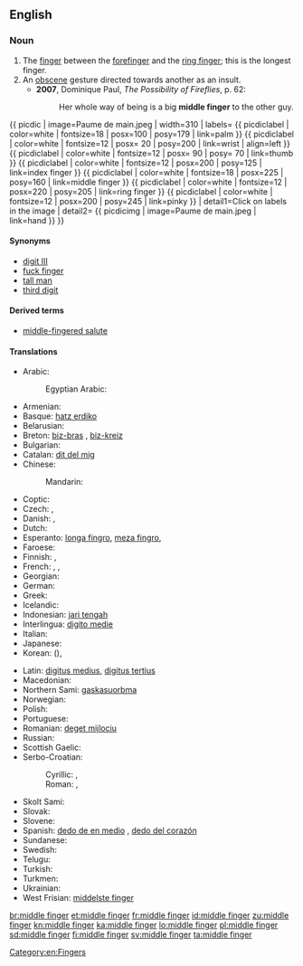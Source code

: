 ==English==
{{wikipedia}}

===Noun===
{{en-noun}}

# The [[finger]] between the [[forefinger]] and the [[ring finger]]; this is the longest finger.
# An [[obscene]] gesture directed towards another as an insult.
#* '''2007''', Dominique Paul, ''The Possibility of Fireflies‎'', p. 62:
#*: Her whole way of being is a big '''middle finger''' to the other guy.
{{ picdic
| image=Paume de main.jpeg
| width=310
| labels=
{{ picdiclabel | color=white | fontsize=18 | posx=100 | posy=179 | link=palm }}
{{ picdiclabel | color=white | fontsize=12 | posx= 20 | posy=200 | link=wrist | align=left }}
{{ picdiclabel | color=white | fontsize=12 | posx= 90 | posy= 70 | link=thumb }}
{{ picdiclabel | color=white | fontsize=12 | posx=200 | posy=125 | link=index finger }}
{{ picdiclabel | color=white | fontsize=18 | posx=225 | posy=160 | link=middle finger }}
{{ picdiclabel | color=white | fontsize=12 | posx=220 | posy=205 | link=ring finger }}
{{ picdiclabel | color=white | fontsize=12 | posx=200 | posy=245 | link=pinky }}
| detail1=Click on labels in the image
| detail2=
{{ picdicimg | image=Paume de main.jpeg | link=hand }}
}}

====Synonyms====
* [[digit III]]
* [[fuck finger]]
* [[tall man]]
* [[third digit]]

====Derived terms====
* [[middle-fingered salute]]

====Translations====
{{trans-top|finger between the forefinger and the ring finger}}
* Arabic: {{t|ar|الوسطى|f|tr=al- wuṣṭaa|sc=Arab}}
*: Egyptian Arabic: {{tø|arz|الوسطى|f|tr=el wuṣṭaa|sc=Arab}}
* Armenian: {{t-|hy|միջնամատ|tr=miǰnamat|sc=Armn}}
* Basque: [[hatz erdiko]]
* Belarusian: {{t-|be|сярэдні палец|m|tr=sjarédni páljec|sc=Cyrl}}
* Breton: [[biz-bras]] {{m}}, [[biz-kreiz]] {{m}}
* Bulgarian: {{t-|bg|среден пръст|m|tr=sréden prǎst|sc=Cyrl}}
* Catalan: [[dit del mig]] {{m}}
* Chinese:
*: Mandarin: {{t|cmn|中指|tr=zhōngzhǐ|sc=Hani}}
* Coptic: {{tø|cop|ⲧⲏⲃ ⲛⲑⲙⲏϯ|m|tr=dīb ʔnʔtmīdi, tīb ʔnʔθmīti}}
* Czech: {{t+|cs|prostředník|m}}, {{t+|cs|prostředníček|m}}
* Danish: {{t-|da|langfinger}}, {{t-|da|langemand}}
* Dutch: {{t+|nl|middelvinger|m}}
* Esperanto: [[longa fingro]], [[meza fingro]], {{t-|eo|mezfingro}}
* Faroese: {{t-|fo|longutong|f}}
* Finnish: {{t+|fi|keskisormi}}, {{t+|fi|keskari}}
* French: {{t+|fr|majeur|m}}, {{t-|fr|doigt du milieu|m}}, {{t+|fr|médius|m}}
* Georgian: {{t-|ka|შუათითი|tr=šuatiti|sc=Geor}}
* German: {{t+|de|Mittelfinger|m}}
* Greek: {{t+|el|μέσος|m|tr=mésos}}
* Icelandic: {{t+|is|langatöng|f}}
* Indonesian: [[jari tengah]]
* Interlingua: [[digito medie]]
* Italian: {{t+|it|medio}}
* Japanese: {{t+|ja|中指|tr=なかゆび, nakayubi|sc=Jpan}}
* Korean: {{t+|ko|중지|tr=jungji|sc=Kore}} ({{t+|ko|中指|sc=Kore}}), {{t+|ko|가운뎃손가락|tr=gaundet-songarak|sc=Kore}}
{{trans-mid}}
* Latin: [[digitus medius]], [[digitus tertius]]
* Macedonian: {{t-|mk|среден прст|m|tr=sréden p'rst}}
* Northern Sami: [[gaskasuorbma]]
* Norwegian: {{t-|no|langfinger|m}}
* Polish: {{t-|pl|palec środkowy|m}}
* Portuguese: {{t+|pt|dedo médio|m}}
* Romanian: [[deget mijlociu]] {{n}}
* Russian: {{t-|ru|средний палец|m|tr=srédnij pálec}}
* Scottish Gaelic: {{t-|gd|gunna fada|m}}
* Serbo-Croatian:
*: Cyrillic: {{t-|sh|средњак|m}}, {{t-|sh|средњи прст|m}}
*: Roman: {{t-|sh|srednjak|m}}, {{t-|sh|srednji prst|m}}
* Skolt Sami: {{tø|sms|kõskksuõrmm}}
* Slovak: {{t-|sk|prostredník}}
* Slovene: {{t+|sl|sredinec|m}}
* Spanish: [[dedo de en medio]] {{m}}, [[dedo del corazón]] {{m}}
* Sundanese: {{t-|su|jajangkung}}
* Swedish: {{t+|sv|långfinger|n}}
* Telugu: {{t-|te|నడివ్రేలు}}
* Turkish: {{t+|tr|orta parmak}}
* Turkmen: {{t-|tk|orta barmak}}
* Ukrainian: {{t-|uk|середній палець|m|tr=serédnij pálecʹ|sc=Cyrl}}
* West Frisian: [[middelste finger]]
{{trans-bottom}}

[[Category:en:Fingers]]

[[br:middle finger]]
[[et:middle finger]]
[[fr:middle finger]]
[[id:middle finger]]
[[zu:middle finger]]
[[kn:middle finger]]
[[ka:middle finger]]
[[lo:middle finger]]
[[pl:middle finger]]
[[sd:middle finger]]
[[fi:middle finger]]
[[sv:middle finger]]
[[ta:middle finger]]